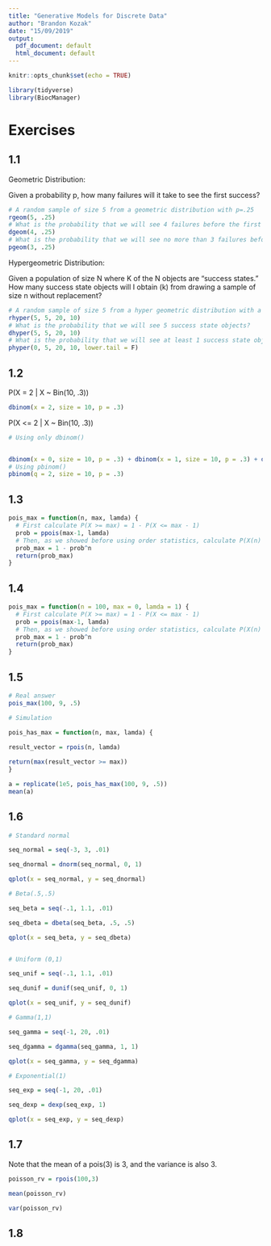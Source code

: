 ```yaml
---
title: "Generative Models for Discrete Data"
author: "Brandon Kozak"
date: "15/09/2019"
output:
  pdf_document: default
  html_document: default
---
```


```r
knitr::opts_chunk$set(echo = TRUE)
```


```r
library(tidyverse)
library(BiocManager)
```



# Exercises

## 1.1

Geometric Distribution:

Given a probability p, how many failures will it take to see the first success?

```r
# A random sample of size 5 from a geometric distribution with p=.25
rgeom(5, .25)
# What is the probability that we will see 4 failures before the first success?
dgeom(4, .25)
# What is the probability that we will see no more than 3 failures before the first success?
pgeom(3, .25)
```

Hypergeometric Distribution:

Given a population of size N where K of the N objects are "success states." How many success state objects will I obtain (k) from drawing a sample of size n without replacement?


```r
# A random sample of size 5 from a hyper geometric distribution with a population of N=25, K=5 success state objects, given a sample of n=10
rhyper(5, 5, 20, 10)
# What is the probability that we will see 5 success state objects?
dhyper(5, 5, 20, 10)
# What is the probability that we will see at least 1 success state object?
phyper(0, 5, 20, 10, lower.tail = F)
```


## 1.2


P(X = 2 | X ~ Bin(10, .3))
```r
dbinom(x = 2, size = 10, p = .3)
```

P(X <= 2 | X ~ Bin(10, .3))
```r

# Using only dbinom()


dbinom(x = 0, size = 10, p = .3) + dbinom(x = 1, size = 10, p = .3) + dbinom(x = 2, size = 10, p = .3)
# Using pbinom()
pbinom(q = 2, size = 10, p = .3)
```


## 1.3

```r
pois_max = function(n, max, lamda) {
  # First calculate P(X >= max) = 1 - P(X <= max - 1)
  prob = ppois(max-1, lamda)
  # Then, as we showed before using order statistics, calculate P(X(n) >= max) = P(X(n) <= max-1)
  prob_max = 1 - prob^n
  return(prob_max)
}
```

## 1.4

```r
pois_max = function(n = 100, max = 0, lamda = 1) {
  # First calculate P(X >= max) = 1 - P(X <= max - 1)
  prob = ppois(max-1, lamda)
  # Then, as we showed before using order statistics, calculate P(X(n) >= max) = P(X(n) <= max-1)
  prob_max = 1 - prob^n
  return(prob_max)
}
```


## 1.5

```r
# Real answer
pois_max(100, 9, .5)

# Simulation

pois_has_max = function(n, max, lamda) {
  
result_vector = rpois(n, lamda)

return(max(result_vector >= max))
}

a = replicate(1e5, pois_has_max(100, 9, .5))
mean(a)
```


## 1.6

```r
# Standard normal

seq_normal = seq(-3, 3, .01)

seq_dnormal = dnorm(seq_normal, 0, 1)

qplot(x = seq_normal, y = seq_dnormal)

# Beta(.5,.5)

seq_beta = seq(-.1, 1.1, .01)

seq_dbeta = dbeta(seq_beta, .5, .5)

qplot(x = seq_beta, y = seq_dbeta)


# Uniform (0,1)

seq_unif = seq(-.1, 1.1, .01)

seq_dunif = dunif(seq_unif, 0, 1)

qplot(x = seq_unif, y = seq_dunif)

# Gamma(1,1)

seq_gamma = seq(-1, 20, .01)

seq_dgamma = dgamma(seq_gamma, 1, 1)

qplot(x = seq_gamma, y = seq_dgamma)

# Exponential(1)

seq_exp = seq(-1, 20, .01)

seq_dexp = dexp(seq_exp, 1)

qplot(x = seq_exp, y = seq_dexp)
```


## 1.7

Note that the mean of a pois(3) is 3, and the variance is also 3.
```r

poisson_rv = rpois(100,3)

mean(poisson_rv)

var(poisson_rv)


```


## 1.8


```r



```

